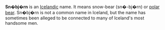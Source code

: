 
'''Sn�bj�rn''' is an [[Iceland]]ic name. It means snow-bear (sn�-bj�rn) or [[polar bear]]. 
Sn�bj�rn is not a common name in Iceland, but the name has sometimes been alleged to be connected to many of Iceland's most handsome men.